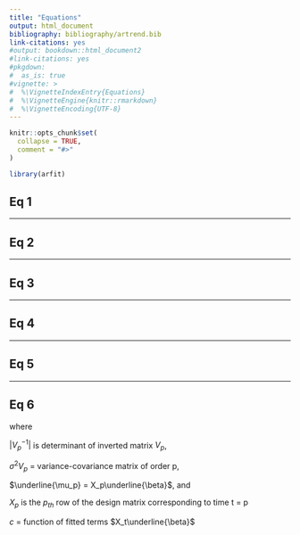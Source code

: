 ```yaml
---
title: "Equations"
output: html_document
bibliography: bibliography/artrend.bib
link-citations: yes
#output: bookdown::html_document2
#link-citations: yes
#pkgdown:
#  as_is: true
#vignette: >
#  %\VignetteIndexEntry{Equations}
#  %\VignetteEngine{knitr::rmarkdown}
#  %\VignetteEncoding{UTF-8}
---
```


```r
knitr::opts_chunk$set(
  collapse = TRUE,
  comment = "#>"
)
```

```r
library(arfit)
```

## Eq 1

\begin{align}
\tag{1}
  Y_t = \beta_0 + \beta_1 t + \epsilon_t  
\end{align}

---

## Eq 2

\begin{align}
\tag{2}
\mathrm{L}\left( \underline{\theta}; \underline{y} \right )= \prod^n_{t=2} p\left(Y_t = y_t | Y_{t-1}=y_{t-1}\right)  p\left(Y_1=y_1 \right) 
\end{align}

---

## Eq 3

\begin{align}
\tag{3}
logL\left( \underline{\theta}; \underline{y} \right ) = & -\frac{n}{2}log2\pi - nlog\sigma + \frac{1}{2}log(1-\phi^2) \\
&-\frac{1}{2\sigma^2}\left( (1-\phi^2)(y_1-\beta_0-\beta_1)^2 + \sum^n_{t=2}(y_t - \phi y_{t-1}-\beta_0(1-\phi^2) -t\beta_1 + \phi(t-1)\beta_1)^2 \right)  
\end{align}

---

## Eq 4

\begin{align}
\tag{4}
\hat\sigma^2 = \frac{1}{n}\left( (1-\phi^2)(y_1-\beta_0-\beta_1)^2 + \sum^n_{t=2}(y_t - \phi y_{t-1}-\beta_0(1-\phi^2) - t\beta_1 + \phi(t-1)\beta_1)^2 \right) 
\end{align}

---

## Eq 5

\begin{align}
\tag{5}
logL\left( \underline{\beta}, \phi; \underline{y} \right ) &= const. + \frac{1}{2}log(1-\phi^2) \\
&-\frac{n}{2}log\left( (1-\phi^2)(y_1-\beta_0-\beta_1)^2 + \sum^n_{t=2}(y_t - \phi y_{t-1}-\beta_0(1-\phi^2)-t\beta_1 + \phi(t-1)\beta_1)^2 \right) \\ 

&= const. + \frac{1}{2}log(1-\phi^2) \\
&-\frac{n}{2}log\left( (1-\phi^2)(y_1-X_1\underline{\beta})^2 + \sum^n_{t=2}(y_t - \phi y_{t-1}-X_t\underline{\beta} + \phi X_{t-1}\underline{\beta})^2 \right) 
\end{align}

---

## Eq 6

\begin{align}
\tag{6}
logL\left( \underline{\beta}, \underline{\phi},\sigma; \underline{y} \right ) &= -\frac{n}{2}log(2\pi) -\frac{n}{2}log(\sigma^2) +\frac{1}{2}log \left|V_p^{-1} \right|
\\
&-\frac{1 }{2 \sigma^2} (\underline{y_p}-\underline{\mu_p})^T V_p^{-1}(\underline{y_p}-\underline{\mu_p}) \\

&- \frac{1}{2\sigma^2}\sum^n_{t=p+1} (y_t - c - \phi_1y_{t-1} - ... - \phi_p y_{t-p})^2 

\end{align}


where

$\left|V_p^{-1} \right|$ is determinant of inverted matrix $V_p$,

$\sigma^2V_p$ = variance-covariance matrix of order p,

$\underline{\mu_p} = X_p\underline{\beta}$, and

$X_p$ is the $p_{th}$ row of the design matrix corresponding to time t = p

$c$ = function of fitted terms $X_t\underline{\beta}$






